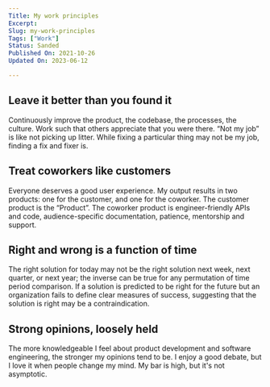 ```yaml
---
Title: My work principles
Excerpt: 
Slug: my-work-principles
Tags: ["Work"]
Status: Sanded
Published On: 2021-10-26
Updated On: 2023-06-12

---
```


## **Leave it better than you found it**


Continuously improve the product, the codebase, the processes, the culture. Work such that others appreciate that you were there. “Not my job” is like not picking up litter. While fixing a particular thing may not be my job, finding a fix and fixer is.


## **Treat coworkers like customers**


Everyone deserves a good user experience. My output results in two products: one for the customer, and one for the coworker. The customer product is the “Product”. The coworker product is engineer-friendly APIs and code, audience-specific documentation, patience, mentorship and support.


## Right and wrong is a function of time


The right solution for today may not be the right solution next week, next quarter, or next year; the inverse can be true for any permutation of time period comparison. If a solution is predicted to be right for the future but an organization fails to define clear measures of success, suggesting that the solution is right may be a contraindication. 


## Strong opinions, loosely held


The more knowledgeable I feel about product development and software engineering, the stronger my opinions tend to be. I enjoy a good debate, but I love it when people change my mind. My bar is high, but it's not asymptotic. 

